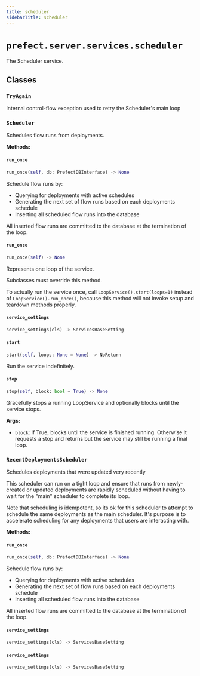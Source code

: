 ```yaml
---
title: scheduler
sidebarTitle: scheduler
---
```


# `prefect.server.services.scheduler`



The Scheduler service.


## Classes

### `TryAgain` <sup><a href="https://github.com/PrefectHQ/prefect/blob/main/src/prefect/server/services/scheduler.py#L34" target="_blank"><Icon icon="github" style="width: 14px; height: 14px;" /></a></sup>


Internal control-flow exception used to retry the Scheduler's main loop


### `Scheduler` <sup><a href="https://github.com/PrefectHQ/prefect/blob/main/src/prefect/server/services/scheduler.py#L38" target="_blank"><Icon icon="github" style="width: 14px; height: 14px;" /></a></sup>


Schedules flow runs from deployments.


**Methods:**

#### `run_once` <sup><a href="https://github.com/PrefectHQ/prefect/blob/main/src/prefect/server/services/scheduler.py#L76" target="_blank"><Icon icon="github" style="width: 14px; height: 14px;" /></a></sup>

```python
run_once(self, db: PrefectDBInterface) -> None
```

Schedule flow runs by:

- Querying for deployments with active schedules
- Generating the next set of flow runs based on each deployments schedule
- Inserting all scheduled flow runs into the database

All inserted flow runs are committed to the database at the termination of the
loop.


#### `run_once` <sup><a href="https://github.com/PrefectHQ/prefect/blob/main/src/prefect/server/services/base.py#L328" target="_blank"><Icon icon="github" style="width: 14px; height: 14px;" /></a></sup>

```python
run_once(self) -> None
```

Represents one loop of the service.

Subclasses must override this method.

To actually run the service once, call `LoopService().start(loops=1)`
instead of `LoopService().run_once()`, because this method will not invoke setup
and teardown methods properly.


#### `service_settings` <sup><a href="https://github.com/PrefectHQ/prefect/blob/main/src/prefect/server/services/scheduler.py#L48" target="_blank"><Icon icon="github" style="width: 14px; height: 14px;" /></a></sup>

```python
service_settings(cls) -> ServicesBaseSetting
```

#### `start` <sup><a href="https://github.com/PrefectHQ/prefect/blob/main/src/prefect/server/services/base.py#L210" target="_blank"><Icon icon="github" style="width: 14px; height: 14px;" /></a></sup>

```python
start(self, loops: None = None) -> NoReturn
```

Run the service indefinitely.


#### `stop` <sup><a href="https://github.com/PrefectHQ/prefect/blob/main/src/prefect/server/services/base.py#L290" target="_blank"><Icon icon="github" style="width: 14px; height: 14px;" /></a></sup>

```python
stop(self, block: bool = True) -> None
```

Gracefully stops a running LoopService and optionally blocks until the
service stops.

**Args:**
- `block`: if True, blocks until the service is
finished running. Otherwise it requests a stop and returns but
the service may still be running a final loop.


### `RecentDeploymentsScheduler` <sup><a href="https://github.com/PrefectHQ/prefect/blob/main/src/prefect/server/services/scheduler.py#L305" target="_blank"><Icon icon="github" style="width: 14px; height: 14px;" /></a></sup>


Schedules deployments that were updated very recently

This scheduler can run on a tight loop and ensure that runs from
newly-created or updated deployments are rapidly scheduled without having to
wait for the "main" scheduler to complete its loop.

Note that scheduling is idempotent, so its ok for this scheduler to attempt
to schedule the same deployments as the main scheduler. It's purpose is to
accelerate scheduling for any deployments that users are interacting with.


**Methods:**

#### `run_once` <sup><a href="https://github.com/PrefectHQ/prefect/blob/main/src/prefect/server/services/scheduler.py#L76" target="_blank"><Icon icon="github" style="width: 14px; height: 14px;" /></a></sup>

```python
run_once(self, db: PrefectDBInterface) -> None
```

Schedule flow runs by:

- Querying for deployments with active schedules
- Generating the next set of flow runs based on each deployments schedule
- Inserting all scheduled flow runs into the database

All inserted flow runs are committed to the database at the termination of the
loop.


#### `service_settings` <sup><a href="https://github.com/PrefectHQ/prefect/blob/main/src/prefect/server/services/scheduler.py#L322" target="_blank"><Icon icon="github" style="width: 14px; height: 14px;" /></a></sup>

```python
service_settings(cls) -> ServicesBaseSetting
```

#### `service_settings` <sup><a href="https://github.com/PrefectHQ/prefect/blob/main/src/prefect/server/services/scheduler.py#L48" target="_blank"><Icon icon="github" style="width: 14px; height: 14px;" /></a></sup>

```python
service_settings(cls) -> ServicesBaseSetting
```

